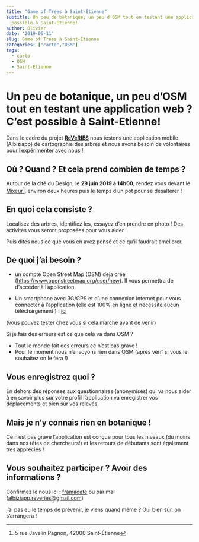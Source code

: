 ```yaml
---
title: "Game of Trees à Saint-Étienne"
subtitle: Un peu de botanique, un peu d’OSM tout en testant une application web ? C’est
  possible à Saint-Etienne!
author: Olivier
date: '2019-06-11'
slug: Game of Trees à Saint-Étienne
categories: ["carto","OSM"]
tags:
  - carto
  - OSM
  - Saint-Etienne
---
```


# Un peu de botanique, un peu d’OSM tout en testant une application web ? C’est possible à Saint-Etienne!

Dans le cadre du projet [**ReVeRIES**](https://reveries-project.fr/) nous testons une application mobile (Albiziapp) de cartographie des arbres et nous avons besoin de volontaires pour l’expérimenter avec nous !

## Où ? Quand ? Et cela prend combien de temps ?

Autour de la cité du Design, le **29 juin 2019 à 14h00**, rendez vous devant le [Mixeur](https://www.openstreetmap.org/relation/3573563)[^1], environ deux heures puis le temps d’un pot pour se désaltérer !

## En quoi cela consiste ?

Localisez des arbres, identifiez les, essayez d’en prendre en photo ! Des activités vous seront proposées pour vous aider.

Puis dites nous ce que vous en avez pensé et ce qu’il faudrait améliorer.

## De quoi j’ai besoin ?

- un compte Open Street Map (OSM) deja créé (<https://www.openstreetmap.org/user/new>).  Il vous permettra de d'accéder à l'application. 


- Un smartphone avec 3G/GPS et d’une connexion internet pour vous connecter à l’application (elle est 100% en ligne et nécessite aucun téléchargement ) : [ici](https://albiziapp.reveries-project.fr/#albiziapp)

(vous pouvez tester chez vous si cela marche avant de venir)


    
Si je fais des erreurs est ce que cela va dans OSM ? 

* Tout le monde fait des erreurs ce n'est pas grave !
* Pour le moment nous n'envoyons rien dans OSM (après vérif si vous le souhaitez on le fera !)


## Vous enregistrez quoi ? 

En dehors des réponses aux questionnaires (anonymisés) qui va nous aider à en savoir plus sur votre profil l’application va enregistrer vos déplacements et bien sûr vos relevés.

## Mais je n’y connais rien en botanique !

Ce n’est pas grave l’application est conçue pour tous les niveaux (du moins dans nos têtes de chercheurs!) et les retours de débutants sont également très appréciés !

## Vous souhaitez participer ? Avoir des informations ? 

Confirmez le nous ici : [framadate](https://framadate.org/1lrFfB86J4alBlNA) ou par mail (<albiziapp.reveries@gmail.com>) 

j’ai pas eu le temps de prévenir, je viens quand même ?
Oui bien sûr, on s’arrangera !


[^1]: 5 rue Javelin Pagnon, 42000 Saint-Étienne